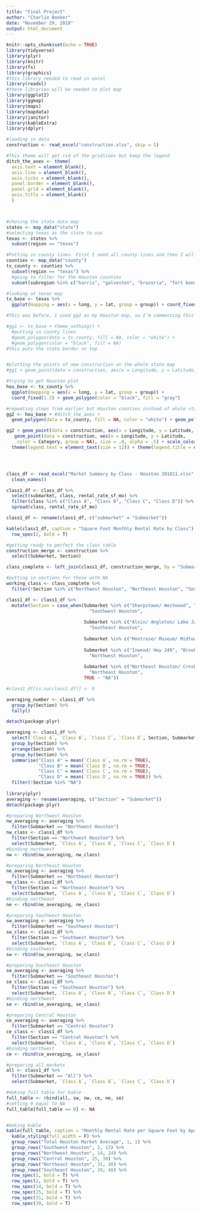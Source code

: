 ```yaml
---
title: "Final Project"
author: "Charlie Booker"
date: "November 29, 2018"
output: html_document
---
```


```r
knitr::opts_chunk$set(echo = TRUE)
library(tidyverse)
library(plyr)
library(knitr)
library(fs)
library(graphics)
#this library needed to read in excel
library(readxl)
#these libraries will be needed to plot map
library(ggplot2)
library(ggmap)
library(maps)
library(mapdata)
library(janitor)
library(kableExtra)
library(dplyr)
```

```r
#loading in data
construction <- read_excel("construction.xlsx", skip = 1)
```

```r
#This theme will get rid of the gridlines but keep the legend
ditch_the_axes <- theme(
  axis.text = element_blank(),
  axis.line = element_blank(),
  axis.ticks = element_blank(),
  panel.border = element_blank(),
  panel.grid = element_blank(),
  axis.title = element_blank()
  )



#chosing the state data map
states <- map_data("state")
#selecting texas as the state to use
texas <- states %>%
  subset(region == "texas")

#Putting in county lines. First I need all county lines and then I will subset for Texas to get Texas county lines
counties <- map_data("county")
tx_county <- counties %>%
  subset(region == "texas") %>%
  #going to filter for the Houston counties
  subset(subregion %in% c("harris", "galveston", "brazoria", "fort bend", "waller", "montgomery", "chambers"))

#looking at texas map
tx_base <- texas %>%
  ggplot(mapping = aes(x = long, y = lat, group = group)) + coord_fixed(1.3) + geom_polygon(color = "black", fill = "gray")

#This was before, I used gg2 as my Houston map, so I'm commenting this out

#gg1 <- tx_base + theme_nothing() +
  #putting in county lines
  #geom_polygon(data = tx_county, fill = NA, color = "white") + 
  #geom_polygon(color = "black", fill = NA)
#this puts the state border on top


#plotting the points of new construction on the whole state map
#gg1 + geom_point(data = construction, aes(x = Longitude, y = Latitude, group = NA), color = "yellow", size = 1)

#trying to get Houston plot
hou_base <- tx_county %>%
  ggplot(mapping = aes(x = long, y = lat, group = group)) + 
  coord_fixed(1.3) + geom_polygon(color = "black", fill = "gray")

#repeating steps from earlier but Houston counties instead of whole state of Texas. Trying to get Houston plot continued
gg2 <- hou_base + #ditch_the_axes + 
  geom_polygon(data = tx_county, fill = NA, color = "white") + geom_polygon(color = "black", fill = NA)

gg2 + geom_point(data = construction, aes(x = Longitude, y = Latitude, group = NA), color = "black", size = 1, alpha = .5) +
   geom_point(data = construction, aes(x = Longitude, y = Latitude, 
    color = Category, group = NA), size = .8, alpha = .5) + scale_color_manual(values = c("red", "blue", "yellow")) + 
  theme(legend.text = element_text(size = 12)) + theme(legend.title = element_text(size = 15, face = "bold"))





```

```r
class_df <- read_excel("Market Summary by Class - Houston 201811.xlsx", skip = 1) %>%
  clean_names()

class1_df <- class_df %>% 
  select(submarket, class, rental_rate_sf_mo) %>%
  filter(class %in% c("Class A", "Class B", "Class C", "Class D")) %>%
  spread(class, rental_rate_sf_mo)

class1_df <- rename(class1_df, c("submarket" = "Submarket"))

kable(class1_df, caption = "Square Foot Monthly Rental Rate by Class") %>% kable_styling(full_width = F) %>%
  row_spec(2, bold = T)
```


```r
#getting ready to perfect the class table
construction_merge <- construction %>%
  select(Submarket, Section)

class_complete <- left_join(class1_df, construction_merge, by = "Submarket")

#putting in sections for those with NA
working_class <- class_complete %>%
  filter(!Section %in% c("Northwest Houston", "Northeast Houston", "Southwest Houston", "Southeast Houston", "Central Houston"))

class1_df <- class1_df %>%
  mutate(Section = case_when(Submarket %in% c("Sharpstown/ Westwood", "Woodlake/ Westheimer", "Westpark/ Bissonnet", "Westchase", "Braeswood/ Fondren SW", "Almeda/ South Main", "Galleria/ Uptown", "Energy Corridor/ CityCentre/ Briar Forest", "Alief", "Sugar Land/ Stafford/ Sienna", "Richmond/ Rosenberg" ) ~
                               "Southwest Houston",
                             
                             Submarket %in% c("Alvin/ Angleton/ Lake Jackson", "Hwy 288 South/ Pearland West", "U of H/ I-45 South", "Beltway 8 / I-45 South", "Pasadena/ Deer Park/ La Porte", "Friendswood/ Pearland East", "Clear Lake/ Webster/ League City", "Baytown", "Dickinson/ Galveston") ~
                               "Southeast Houston",
                             
                             Submarket %in% c("Montrose/ Museum/ Midtown", "Highland Village/ Upper Kirby/ West U", "Med Center/ Braes Bayou", "Heights/ Washington Ave", "Downtown") ~ "Central Houston",
                     
                             Submarket %in% c("Inwood/ Hwy 249", "Brookhollow/ Northwest Crossing", "Memorial/ Spring Branch", "Willowbrook/ Champions/ Ella", "Jersey Village/ Cypress", "Bear Creek/ Copperfield/ Fairfield", "Katy/ Cinco Ranch/ Waterside", "Tomball/ Spring", "Woodlands/ Conroe South", "Conroe North/ Montgomery") ~ 
                               "Northwest Houston",
                             
                             Submarket %in% c("Northeast Houston/ Crosby", "Greenspoint/ Northborough/ Aldine", "FM 1960 East/ IAH Airport", "I-10 East/ Woodforest/ Channelview", "I-69 North", "Northline", "Lake Houston/ Kingwood") ~ 
                               "Northeast Houston",
                             TRUE ~ "NA"))

#class1_df[is.na(class1_df)] <- 0
```


```r
averaging_number <- class1_df %>%
  group_by(Section) %>%
  tally()

detach(package:plyr)

averaging <- class1_df %>%
  select(`Class A`, `Class B`, `Class C`, `Class D`, Section, Submarket) %>%
  group_by(Section) %>%
  arrange(Section) %>%
  group_by(Section) %>%
  summarise("Class A" = mean(`Class A`, na.rm = TRUE),
            "Class B" = mean(`Class B`, na.rm = TRUE),
            "Class C" = mean(`Class C`, na.rm = TRUE),
            "Class D" = mean(`Class D`, na.rm = TRUE)) %>%
  filter(!Section %in% "NA") 
 
library(plyr)
averaging <- rename(averaging, c("Section" = "Submarket"))
detach(package:plyr)

#preparing Northwest Houston
nw_averaging <- averaging %>%
  filter(Submarket == "Northwest Houston")
nw_class <- class1_df %>%
  filter(Section == "Northwest Houston") %>%
  select(Submarket, `Class A`, `Class B`, `Class C`, `Class D`)
#binding northwest
nw <- rbind(nw_averaging, nw_class)

#preparing Northeast Houston
ne_averaging <- averaging %>%
  filter(Submarket == "Northeast Houston")
ne_class <- class1_df %>%
  filter(Section == "Northeast Houston") %>%
  select(Submarket, `Class A`, `Class B`, `Class C`, `Class D`)
#binding northeast
ne <- rbind(ne_averaging, ne_class)

#preparing Southwest Houston
sw_averaging <- averaging %>%
  filter(Submarket == "Southwest Houston")
sw_class <- class1_df %>%
  filter(Section == "Southwest Houston") %>%
  select(Submarket, `Class A`, `Class B`, `Class C`, `Class D`)
#binding southwest
sw <- rbind(sw_averaging, sw_class)

#preparing Southeast Houston
se_averaging <- averaging %>%
  filter(Submarket == "Southeast Houston")
se_class <- class1_df %>%
  filter(Section == "Southeast Houston") %>%
  select(Submarket, `Class A`, `Class B`, `Class C`, `Class D`)
#binding northwest
se <- rbind(se_averaging, se_class)

#preparing Central Houston
ce_averaging <- averaging %>%
  filter(Submarket == "Central Houston")
ce_class <- class1_df %>%
  filter(Section == "Central Houston") %>%
  select(Submarket, `Class A`, `Class B`, `Class C`, `Class D`)
#binding northwest
ce <- rbind(ce_averaging, ce_class)

#preparing all markets
all <- class1_df %>%
  filter(Submarket == "All") %>%
  select(Submarket, `Class A`, `Class B`, `Class C`, `Class D`)

#making full table for kable
full_table <- rbind(all, sw, nw, ce, ne, se)
#setting 0 equal to NA
full_table[full_table == 0] <- NA


#making kable
kable(full_table, caption = "Monthly Rental Rate per Square Foot by Apartment Class", digits = round(3)) %>%
  kable_styling(full_width = F) %>%
  group_rows("Total Houston Market Average", 1, 1) %>%
  group_rows("Southwest Houston", 2, 13) %>%
  group_rows("Northwest Houston", 14, 24) %>%
  group_rows("Central Houston", 25, 30) %>%
  group_rows("Northeast Houston", 31, 38) %>%
  group_rows("Southeast Houston", 39, 48) %>%
  row_spec(1, bold = T) %>%
  row_spec(2, bold = T) %>%
  row_spec(14, bold = T) %>%
  row_spec(25, bold = T) %>%
  row_spec(31, bold = T) %>%
  row_spec(39, bold = T)


```




